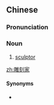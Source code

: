 {{also|彫刻家}}
==Chinese==
{{zh-forms|type=21}}

===Pronunciation===
{{zh-pron
|m=diāokèjiā
|c=diu1 hak1 gaa1
|mn=tiau-khek-ka
|cat=n
}}

===Noun===
{{zh-noun}}

# [[sculptor]]

[[zh:雕刻家]]

====Synonyms====
* {{zh-l|雕塑家}}